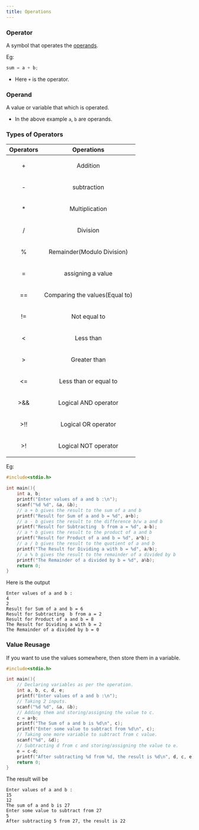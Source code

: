```yaml
---
title: Operations
---
```


### Operator

A symbol that operates the [operands](/docs/C/operations/#operand).

Eg:

```c
sum = a + b;
```

- Here `+` is the operator.

### Operand

A value or variable that which is operated.

- In the above example `a`, `b` are operands.

### Types of Operators

| Operators                 |           Operations           |
| ------------------------- | :----------------------------: |
| <p align="center">+</p>   |            Addition            |
| <p align="center">-</p>   |          subtraction           |
| <p align="center">\*</p>  |         Multiplication         |
| <p align="center">/</p>   |            Division            |
| <p align="center">%</p>   |   Remainder(Modulo Division)   |
| <p align="center">=</p>   |       assigning a value        |
| <p align="center">==</p>  | Comparing the values(Equal to) |
| <p align="center">!=</p>  |          Not equal to          |
| <p align="center"><</p>   |           Less than            |
| <p align="center">\></p>  |          Greater than          |
| <p align="center"><=</p>  |     Less than or equal to      |
| <p align="center">>&&</p> |      Logical AND operator      |
| <p align="center">>!!</p> |      Logical OR operator       |
| <p align="center">>!</p>  |      Logical NOT operator      |

Eg:

```c
#include<stdio.h>

int main(){
	int a, b;
	printf("Enter values of a and b :\n");
	scanf("%d %d", &a, &b);
	// a + b gives the result to the sum of a and b
	printf("Result for Sum of a and b = %d", a+b);
	// a - b gives the result to the difference b/w a and b
	printf("Result for Subtracting  b from a = %d", a-b);
	// a * b gives the result to the product of a and b
	printf("Result for Product of a and b = %d", a*b);
	// a / b gives the result to the quotient of a and b
	printf("The Result for Dividing a with b = %d", a/b);
	// a % b gives the result to the remainder of a divided by b
	printf("The Remainder of a divided by b = %d", a%b);
	return 0;
}
```

Here is the output

```
Enter values of a and b :
4
2
Result for Sum of a and b = 6
Result for Subtracting  b from a = 2
Result for Product of a and b = 8
The Result for Dividing a with b = 2
The Remainder of a divided by b = 0
```

### Value Reusage

If you want to use the values somewhere, then store them in a variable.

```c
#include<stdio.h>

int main(){
	// Declaring variables as per the operation.
	int a, b, c, d, e;
	printf("Enter values of a and b :\n");
	// Taking 2 inputs.
	scanf("%d %d", &a, &b);
	// Adding them and storing/assigning the value to c.
	c = a+b;
	printf("The Sum of a and b is %d\n", c);
	printf("Enter some value to subtract from %d\n", c);
	// Taking one more variable to subtract from c value.
	scanf("%d", &d);
	// Subtracting d from c and storing/assigning the value to e.
	e = c-d;
	printf("After subtracting %d from %d, the result is %d\n", d, c, e);
	return 0;
}
```

The result will be

```
Enter values of a and b :
15
12
The sum of a and b is 27
Enter some value to subtract from 27
5
After subtracting 5 from 27, the result is 22
```
